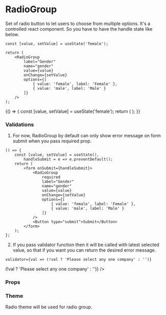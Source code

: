 
<Meta title="Core" component={RadioGroup} />

# RadioGroup

Set of radio button to let users to choose from multiple options. It's a controlled react component. So you have to have the handle state like below.

```tsx
const [value, setValue] = useState('female');

return (
    <RadioGroup
        label="Gender"
        name="gender"
        value={value}
        onChange={setValue}
        options={[
            { value: 'female', label: 'Female' },
            { value: 'male', label: 'Male' }
        ]}
    />
);
```

<Preview withToolbar>
    <Story name="RadioGroup" decorators={[withKnobs]}>
        {() => {
            const [value, setValue] = useState('female');
            return (
                <RadioGroup
                    id="gender"
                    value={value}
                    onChange={setValue}
                    disabled={boolean('Disabled', false)}
                    required={boolean('Required', false)}
                    fullWidth={boolean('Full Width', false)}
                    label={text('Label', 'Gender')}
                    name={text('Name', 'gender')}
                    size={select('Size', sizes, 'S')}
                    errorText={text('Error Text', '')}
                    helperText={text('Helper Text', 'Helper Text')}
                    columns={number('Columns', 1)}
                    options={[
                        { value: 'female', label: 'Female' },
                        { value: 'male', label: 'Male' }
                    ]}
                />
            );
        }}
    </Story>
</Preview>

### Validations

1. For now, RadioGroup by default can only show error message on form submit when you pass required prop.

```tsx
() => {
    const [value, setValue] = useState(),
        handleSubmit = e => e.preventDefault();
    return (
        <form onSubmit={handleSubmit}>
            <RadioGroup
                required
                label="Gender"
                name="gender"
                value={value}
                onChange={setValue}
                options={[
                    { value: 'female', label: 'Female' },
                    { value: 'male', label: 'Male' }
                ]}
            />
            <Button type="submit">Submit</Button>
        </form>
    );
};
```

<Preview withToolbar>
    <FormWithRadioGroup />
</Preview>

2. If you pass validator function then it will be called with latest selected value, so that if you want you can return the desired error message.

```tsx
validator={val => (!val ? 'Please select any one company' : '')}
```

<Preview withToolbar>
    <FormWithRadioGroup
        label="Laptop"
        options={[
            { value: 'apple', label: 'Apple' },
            { value: 'dell', label: 'Dell' }
        ]}
        validator={val => (!val ? 'Please select any one company' : '')}
    />
</Preview>

### Props

<Props of={RadioGroup} />

### Theme

Radio theme will be used for radio group.
